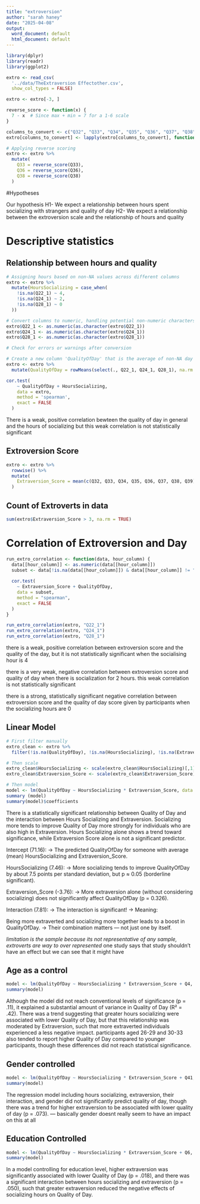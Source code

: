 ```yaml
---
title: "extroversion"
author: "sarah haney"
date: "2025-04-08"
output:
  word_document: default
  html_document: default
---
```


```r
library(dplyr)
library(readr)
library(ggplot2)

extro <- read_csv(
  '../data/TheExtraversion Effectother.csv',
  show_col_types = FALSE)

```


```r

extro <- extro[-3, ]

reverse_score <- function(x) {
  7 - x  # Since max + min = 7 for a 1-6 scale
}

columns_to_convert <- c("Q32", "Q33", "Q34", "Q35", "Q36", "Q37", "Q38", "Q39")
extro[columns_to_convert] <- lapply(extro[columns_to_convert], function(x) as.numeric(as.character(x)))

# Applying reverse scoring
extro <- extro %>%
  mutate(
    Q33 = reverse_score(Q33),
    Q36 = reverse_score(Q36),
    Q38 = reverse_score(Q38)
  )
```

#Hypotheses

Our hypothesis
  H1- We expect a relationship between hours spent socializing with strangers and quality of day
  H2- We expect a relationship between the extroversion scale and the relationship of hours and quality
  
# Descriptive statistics

## Relationship between hours and quality
```r

# Assigning hours based on non-NA values across different columns
extro <- extro %>%
  mutate(HoursSocializing = case_when(
    !is.na(Q22_1) ~ 4,
    !is.na(Q24_1) ~ 2,
    !is.na(Q28_1) ~ 0
  ))

# Convert columns to numeric, handling potential non-numeric characters
extro$Q22_1 <- as.numeric(as.character(extro$Q22_1))
extro$Q24_1 <- as.numeric(as.character(extro$Q24_1))
extro$Q28_1 <- as.numeric(as.character(extro$Q28_1))

# Check for errors or warnings after conversion

```

```r
# Create a new column 'QualityOfDay' that is the average of non-NA day ratings
extro <- extro %>%
  mutate(QualityOfDay = rowMeans(select(., Q22_1, Q24_1, Q28_1), na.rm = TRUE))

```


```r
cor.test(
    ~ QualityOfDay + HoursSocializing,
    data = extro,
    method = 'spearman',
    exact = FALSE
  )
```
There is a weak, positive correlation bewteen the quality of day in general and the hours of socializing but this weak correlation is not statistically significant 

## Extroversion Score 
```r
extro <- extro %>%
  rowwise() %>%
  mutate(
    Extraversion_Score = mean(c(Q32, Q33, Q34, Q35, Q36, Q37, Q38, Q39), na.rm = TRUE)
  )
```

## Count of Extroverts in data
```r
sum(extro$Extraversion_Score > 3, na.rm = TRUE)
```

# Correlation of Extroversion and Day

```r
run_extro_correlation <- function(data, hour_column) {
  data[[hour_column]] <- as.numeric(data[[hour_column]])
  subset <- data[!is.na(data[[hour_column]]) & data[[hour_column]] != "", ]
  
  cor.test(
    ~ Extraversion_Score + QualityOfDay,
    data = subset,
    method = "spearman",
    exact = FALSE
  )
}
```

```r
run_extro_correlation(extro, "Q22_1")
run_extro_correlation(extro, "Q24_1")
run_extro_correlation(extro, "Q28_1")
```

there is a weak, positive correlation between extroversion score and the quality of the day, but it is not statistically significant when the socialising hour is 4 

there is a very weak, negative correlation between extroversion score and quality of day when there is socialization for 2 hours. this weak correlation is not statistically significant 

there is a strong, statistically significant negative correlation between extroversion score and the quality of day score given by participants when the socializing hours are 0  

## Linear Model

```r
# First filter manually
extro_clean <- extro %>%
  filter(!is.na(QualityOfDay), !is.na(HoursSocializing), !is.na(Extraversion_Score))

# Then scale
extro_clean$HoursSocializing <- scale(extro_clean$HoursSocializing)[,1]
extro_clean$Extraversion_Score <- scale(extro_clean$Extraversion_Score)[,1]

# Then model
model <- lm(QualityOfDay ~ HoursSocializing * Extraversion_Score, data = extro_clean)
summary (model)
summary(model)$coefficients

```
There is a statistically significant relationship between Quality of Day and the interaction between Hours Socializing and Extraversion. Socializing more tends to improve Quality of Day more strongly for individuals who are also high in Extraversion. Hours Socializing alone shows a trend toward significance, while Extraversion Score alone is not a significant predictor.

Intercept (71.16):
→ The predicted QualityOfDay for someone with average (mean) HoursSocializing and Extraversion_Score.

HoursSocializing (7.46):
→ More socializing tends to improve QualityOfDay by about 7.5 points per standard deviation, but p ≈ 0.05 (borderline significant).

Extraversion_Score (-3.76):
→ More extraversion alone (without considering socializing) does not significantly affect QualityOfDay (p = 0.326).

Interaction (7.81):
→ The interaction is significant!
→ Meaning:

Being more extraverted and socializing more together leads to a boost in QualityOfDay.
→ Their combination matters — not just one by itself.


*limitation is the sample because its not representative of any sample, extroverts are way to over represented
*one study says that study shouldn't have an effect but we can see that it might have

## Age as a control
```r
model <- lm(QualityOfDay ~ HoursSocializing * Extraversion_Score + Q4, data = extro)
summary(model)

```
Although the model did not reach conventional levels of significance (p = .11), it explained a substantial amount of variance in Quality of Day (R² = .42).
There was a trend suggesting that greater hours socializing were associated with lower Quality of Day, but that this relationship was moderated by Extraversion, such that more extraverted individuals experienced a less negative impact.
participants aged 26-29 and 30-33 also tended to report higher Quality of Day compared to younger participants, though these differences did not reach statistical significance.


## Gender controlled
```r
model <- lm(QualityOfDay ~ HoursSocializing * Extraversion_Score + Q41, data = extro)
summary(model)
```
The regression model including hours socializing, extraversion, their interaction, and gender did not significantly predict quality of day, though there was a trend for higher extraversion to be associated with lower quality of day (p = .073). 
--- basically gender doesnt really seem to have an impact on this at all 

## Education Controlled
```r
model <- lm(QualityOfDay ~ HoursSocializing * Extraversion_Score + Q6, data = extro)
summary(model)
```
In a model controlling for education level, higher extraversion was significantly associated with lower Quality of Day (p = .018), and there was a significant interaction between hours socializing and extraversion (p = .050), such that greater extraversion reduced the negative effects of socializing hours on Quality of Day.
